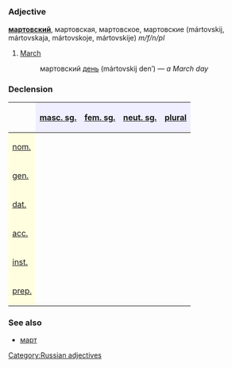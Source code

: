=={{ru}}==
[[Category:Russian adjectives]]
===Adjective===
'''[[мартовский]]''', мартовская, мартовское, мартовские (mártovskij, mártovskaja, mártovskoje, mártovskije) ''m/f/n/pl''

#[[March]]
#: мартовский [[день]] (mártovskij den’) — ''a March day''

===Declension===
{| border="1" cellpadding="4" cellspacing="0"
!
! style="background-color: #EFEFFF" align="center"|[[masculine|masc. sg.]]
! style="background-color: #EFEFFF" align="center"|[[feminine|fem. sg.]]
! style="background-color: #EFEFFF" align="center"|[[neuter|neut. sg.]]
! style="background-color: #EFEFFF" align="center"|[[plural]]
|-
! style="background-color: #FFFFE0" align="left"|[[nominative case|nom.]]
| align="center"|{{RUchar|ма́ртовский}}
| align="center"|{{RUchar|ма́ртовская}}
| align="center"|{{RUchar|ма́ртовское}}
| align="center"|{{RUchar|ма́ртовские}}
|-
! style="background-color: #FFFFE0" align="left"|[[genitive case|gen.]]
| align="center"|{{RUchar|ма́ртовского}}
| align="center"|{{RUchar|ма́ртовской}}
| align="center"|{{RUchar|ма́ртовского}}
| align="center"|{{RUchar|ма́ртовских}}
|-
! style="background-color: #FFFFE0" align="left"|[[dative case|dat.]]
| align="center"|{{RUchar|ма́ртовскому}}
| align="center"|{{RUchar|ма́ртовской}}
| align="center"|{{RUchar|ма́ртовскому}}
| align="center"|{{RUchar|ма́ртовским}}
|-
! style="background-color: #FFFFE0" align="left"|[[accusative case|acc.]]
| align="center"|{{RUchar|ма́ртовский,</br>ма́ртовского}}
| align="center"|{{RUchar|ма́ртовскую}}
| align="center"|{{RUchar|ма́ртовское}}
| align="center"|{{RUchar|ма́ртовские,</br>ма́ртовских}}
|-
! style="background-color: #FFFFE0" align="left"|[[instrumental case|inst.]]
| align="center"|{{RUchar|ма́ртовским}}
| align="center"|{{RUchar|ма́ртовской,</br>ма́ртовскою}}
| align="center"|{{RUchar|ма́ртовским}}
| align="center"|{{RUchar|ма́ртовскими}}
|-
! style="background-color: #FFFFE0" align="left"|[[prepositional case|prep.]]
| align="center"|{{RUchar|о ма́ртовском}}
| align="center"|{{RUchar|о ма́ртовской}}
| align="center"|{{RUchar|о ма́ртовском}}
| align="center"|{{RUchar|о ма́ртовских}}
|}

===See also===
*[[март]]